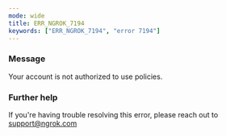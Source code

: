 ```yaml
---
mode: wide
title: ERR_NGROK_7194
keywords: ["ERR_NGROK_7194", "error 7194"]
---
```



### Message

Your account is not authorized to use policies.

<ErrorDetails />

### Further help

If you're having trouble resolving this error, please reach out to [support@ngrok.com](mailto:support@ngrok.com?subject=Help%20with%20ERR_NGROK_7194)
